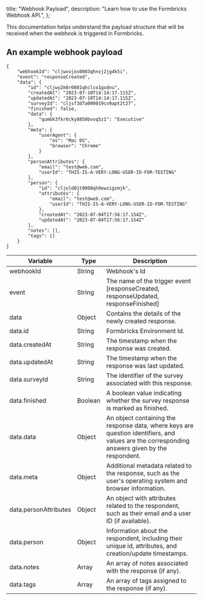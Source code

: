 
  title: "Webhook Payload",
  description: "Learn how to use the Formbricks Webhook API.",
};

This documentation helps understand the payload structure that will be received when the webhook is triggered in Formbricks.

## An example webhook payload

```
{
    "webhookId": "cljwxvjos0003qhnvj2jg4k5i",
    "event": "responseCreated",
    "data": {
        "id": "cljwy2m8r0001qhclco1godnu",
        "createdAt": "2023-07-10T14:14:17.115Z",
        "updatedAt": "2023-07-10T14:14:17.115Z",
        "surveyId": "cljsf3d7a000019cv9apt2t27",
        "finished": false,
        "data": {
            "qumbk3fkr6cky8850bvvq5z1": "Executive"
        },
        "meta": {
            "userAgent": {
                "os": "Mac OS",
                "browser": "Chrome"
            }
        },
        "personAttributes": {
            "email": "test@web.com",
            "userId": "THIS-IS-A-VERY-LONG-USER-ID-FOR-TESTING"
        },
        "person": {
            "id": "cljold01t0000qh8ewzigzmjk",
            "attributes": {
                "email": "test@web.com",
                "userId": "THIS-IS-A-VERY-LONG-USER-ID-FOR-TESTING"
            },
            "createdAt": "2023-07-04T17:56:17.154Z",
            "updatedAt": "2023-07-04T17:56:17.154Z"
        },
        "notes": [],
        "tags": []
    }
}

```
| Variable              | Type     | Description                                                                                                                                    |
| ----------------------| -------- |  --------------------------------------------------------------------------------------------------------------------------------------------- |
| webhookId             | String   |  Webhook's Id                                                                                                                                  |
| event                 | String   |  The name of the trigger event [responseCreated, responseUpdated, responseFinished]                                                            |
| data                  | Object   |  Contains the details of the newly created response.                                                                                           |
| data.id               | String   |  Formbricks Environment Id.                                                                                                                    |
| data.createdAt        | String   |  The timestamp when the response was created.                                                                                                  |
| data.updatedAt        | String   |  The timestamp when the response was last updated.                                                                                             |
| data.surveyId         | String   |  The identifier of the survey associated with this response.                                                                                   | 
| data.finished         | Boolean  |  A boolean value indicating whether the survey response is marked as finished.                                                                 |
| data.data             | Object   |  An object containing the response data, where keys are question identifiers, and values are the corresponding answers given by the respondent.|
| data.meta             | Object   |  Additional metadata related to the response, such as the user's operating system and browser information.                                     |
| data.personAttributes | Object   |  An object with attributes related to the respondent, such as their email and a user ID (if available).                                        |
| data.person           | Object   |  Information about the respondent, including their unique id, attributes, and creation/update timestamps.                                      |
| data.notes            | Array    |  An array of notes associated with the response (if any).                                                                                      |
| data.tags             | Array    |  An array of tags assigned to the response (if any).                                                                                           |


